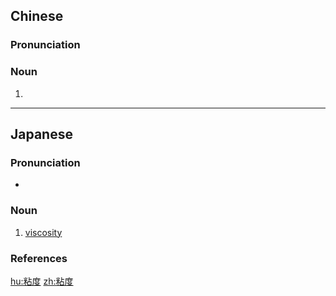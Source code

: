 ==Chinese==
{{zh-forms}}

===Pronunciation===
{{zh-pron
|m=niándù
|cat=n
}}

===Noun===
{{zh-noun}}

# {{zh-alt-form|黏度|[[viscosity]]}}

----

==Japanese==
{{ja-kanjitab|ねん|ど|yomi=on}}

===Pronunciation===
* {{ja-pron|ねんど|y=o|acc=1|acc_ref=NHK}}

===Noun===
{{ja-noun|ねんど}}

# [[viscosity]]
#: {{ja-usex|液体の粘度を測定する|えきたい の ねんど を そくてい する|measure the viscosity of a fluid}}

===References===
<references/>

[[hu:粘度]]
[[zh:粘度]]